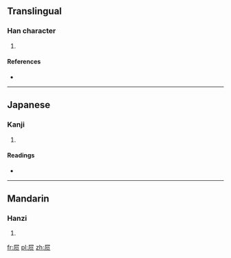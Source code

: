 {{also|屓}}
==Translingual==

===Han character===
{{Han char|rn=44|rad=尸|as=04|sn=7|four=|canj=尸月人 (SBO)}}

# {{defn|Han|sort=尸04}}

====References====
* {{Han ref|kx=0300.241|hdz=20966.141|uh=5C43|ud=23619}}

----

==Japanese==

===Kanji===
{{ja-kanji|grade=|rs=尸04}}

# {{defn|lang=ja|sort=尸04}}

====Readings====
* {{ja-readings|on=[[き]] (ki)|kun=[[ねいき]] (neiki), [[いびき]] (ibiki)}}

----

==Mandarin==

===Hanzi===
{{cmn-hanzi|tra=屓|pin=[[xì]] ([[xi4]])|wg=hsi<sup>4</sup>}}

# {{defn|lang=cmn|sort=尸04}}

[[fr:屃]]
[[pl:屃]]
[[zh:屃]]